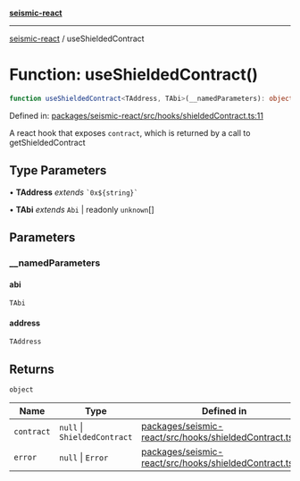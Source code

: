 [**seismic-react**](/seismic-react/README.mdx)

---

[seismic-react](/seismic-react/globals.mdx) / useShieldedContract

# Function: useShieldedContract()

```ts
function useShieldedContract<TAddress, TAbi>(__namedParameters): object
```

Defined in: [packages/seismic-react/src/hooks/shieldedContract.ts:11](https://github.com/SeismicSystems/seismic-client/blob/e8122c87fd8029044309fb1fb7eeb938d5015e19/packages/seismic-react/src/hooks/shieldedContract.ts#L11)

A react hook that exposes `contract`, which is returned by a call to getShieldedContract

## Type Parameters

• **TAddress** _extends_ `` `0x${string}` ``

• **TAbi** _extends_ `Abi` \| readonly `unknown`[]

## Parameters

### \_\_namedParameters

#### abi

`TAbi`

#### address

`TAddress`

## Returns

`object`

| Name                             | Type                         | Defined in                                                                                                                                                                                                         |
| -------------------------------- | ---------------------------- | ------------------------------------------------------------------------------------------------------------------------------------------------------------------------------------------------------------------ |
| <a id="contract"></a> `contract` | `null` \| `ShieldedContract` | [packages/seismic-react/src/hooks/shieldedContract.ts:31](https://github.com/SeismicSystems/seismic-client/blob/e8122c87fd8029044309fb1fb7eeb938d5015e19/packages/seismic-react/src/hooks/shieldedContract.ts#L31) |
| <a id="error"></a> `error`       | `null` \| `Error`            | [packages/seismic-react/src/hooks/shieldedContract.ts:32](https://github.com/SeismicSystems/seismic-client/blob/e8122c87fd8029044309fb1fb7eeb938d5015e19/packages/seismic-react/src/hooks/shieldedContract.ts#L32) |
